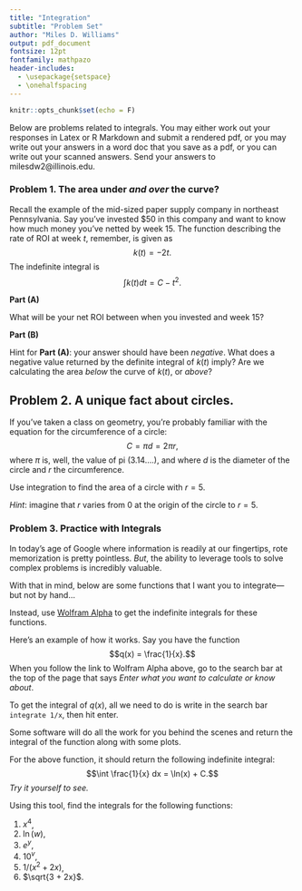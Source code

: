 ```yaml
---
title: "Integration"
subtitle: "Problem Set"
author: "Miles D. Williams"
output: pdf_document
fontsize: 12pt
fontfamily: mathpazo
header-includes:
  - \usepackage{setspace}
  - \onehalfspacing
---
```


```r
knitr::opts_chunk$set(echo = F)
```

Below are problems related to integrals. You may either work out your responses in Latex or R Markdown and submit a rendered pdf, or you may write out your answers in a word doc that you save as a pdf, or you can write out your scanned answers. Send your answers to milesdw2@illinois.edu.

### Problem 1. The area under *and over* the curve?

Recall the example of the mid-sized paper supply company in northeast Pennsylvania. Say you've invested $\$50$ in this company and want to know how much money you've netted by week 15. The function describing the rate of ROI at week $t$, remember, is given as
$$k(t) = -2t.$$
The indefinite integral is 
$$\int k(t)dt = C - t^2.$$

**Part (A)**

What will be your net ROI between when you invested and week 15?

**Part (B)**

Hint for **Part (A)**: your answer should have been *negative*. What does a negative value returned by the definite integral of $k(t)$ imply? Are we calculating the area *below* the curve of $k(t)$, or *above*? 


## Problem 2. A unique fact about circles.

If you've taken a class on geometry, you're probably familiar with the equation for the circumference of a circle:
$$C = \pi d = 2\pi r,$$
where $\pi$ is, well, the value of pi (3.14....), and where $d$ is the diameter of the circle and $r$ the circumference.

Use integration to find the area of a circle with $r = 5$.

*Hint*: imagine that $r$ varies from 0 at the origin of the circle to $r = 5$.

### Problem 3. Practice with Integrals

In today's age of Google where information is readily at our fingertips, rote memorization is pretty pointless. *But*, the ability to leverage tools to solve complex problems is incredibly valuable.

With that in mind, below are some functions that I want you to integrate---but not by hand...

Instead, use [\color{blue}Wolfram Alpha](https://www.wolframalpha.com/) to get the indefinite integrals for these functions.

Here's an example of how it works. Say you have the function 
$$q(x) = \frac{1}{x}.$$
When you follow the link to Wolfram Alpha above, go to the search bar at the top of the page that says *Enter what you want to calculate or know about*.

To get the integral of $q(x)$, all we need to do is write in the search bar `integrate 1/x`, then hit enter. 

Some software will do all the work for you behind the scenes and return the integral of the function along with some plots.

For the above function, it should return the following indefinite integral:
$$\int \frac{1}{x} dx = \ln(x) + C.$$
*Try it yourself to see.*

Using this tool, find the integrals for the following functions:\footnote{\textit{Note:} To indicate that you want to multiply a variable by a constant, either write 'x*6', for example, or 'x 6' with a space. Otherwise, Wolfram's language will think you're specifying a function (e.g., 'x4' = $x(4)$).}

1. $x^4$,
2. $\ln(w)$,
3. $e^y$,
4. $10^v$,
5. $1/(x^2 + 2x)$,
6. $\sqrt{3 + 2x}$.


